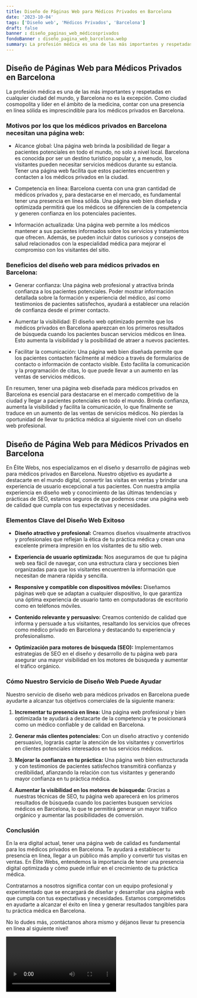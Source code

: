 ```yaml
---
title: Diseño de Páginas Web para Médicos Privados en Barcelona
date: '2023-10-04'
tags: ['Diseño web', 'Médicos Privados', 'Barcelona']
draft: false
banner : diseño_paginas_web_médicosprivados
fondoBanner : diseño_pagina_web_barcelona.webp
summary: La profesión médica es una de las más importantes y respetadas en cualquier ciudad del mundo, y Barcelona no es la excepción. Como ciudad cosmopolita y líder en el ámbito de la medicina, contar con una presencia en línea sólida es imprescindible para los médicos privados en Barcelona. 
---
```


## Diseño de Páginas Web para Médicos Privados en Barcelona

La profesión médica es una de las más importantes y respetadas en cualquier ciudad del mundo, y Barcelona no es la excepción. Como ciudad cosmopolita y líder en el ámbito de la medicina, contar con una presencia en línea sólida es imprescindible para los médicos privados en Barcelona. 

### Motivos por los que los médicos privados en Barcelona necesitan una página web:

- Alcance global: Una página web brinda la posibilidad de llegar a pacientes potenciales en todo el mundo, no solo a nivel local. Barcelona es conocida por ser un destino turístico popular y, a menudo, los visitantes pueden necesitar servicios médicos durante su estancia. Tener una página web facilita que estos pacientes encuentren y contacten a los médicos privados en la ciudad.

- Competencia en línea: Barcelona cuenta con una gran cantidad de médicos privados y, para destacarse en el mercado, es fundamental tener una presencia en línea sólida. Una página web bien diseñada y optimizada permitirá que los médicos se diferencien de la competencia y generen confianza en los potenciales pacientes.

- Información actualizada: Una página web permite a los médicos mantener a sus pacientes informados sobre los servicios y tratamientos que ofrecen. Además, se pueden incluir datos curiosos y consejos de salud relacionados con la especialidad médica para mejorar el compromiso con los visitantes del sitio.

### Beneficios del diseño web para médicos privados en Barcelona:

- Generar confianza: Una página web profesional y atractiva brinda confianza a los pacientes potenciales. Poder mostrar información detallada sobre la formación y experiencia del médico, así como testimonios de pacientes satisfechos, ayudará a establecer una relación de confianza desde el primer contacto.

- Aumentar la visibilidad: El diseño web optimizado permite que los médicos privados en Barcelona aparezcan en los primeros resultados de búsqueda cuando los pacientes buscan servicios médicos en línea. Esto aumenta la visibilidad y la posibilidad de atraer a nuevos pacientes.

- Facilitar la comunicación: Una página web bien diseñada permite que los pacientes contacten fácilmente al médico a través de formularios de contacto o información de contacto visible. Esto facilita la comunicación y la programación de citas, lo que puede llevar a un aumento en las ventas de servicios médicos.

En resumen, tener una página web diseñada para médicos privados en Barcelona es esencial para destacarse en el mercado competitivo de la ciudad y llegar a pacientes potenciales en todo el mundo. Brinda confianza, aumenta la visibilidad y facilita la comunicación, lo que finalmente se traduce en un aumento de las ventas de servicios médicos. No pierdas la oportunidad de llevar tu práctica médica al siguiente nivel con un diseño web profesional.

<GifSeo />

<Cta />

## Diseño de Página Web para Médicos Privados en Barcelona

En Élite Webs, nos especializamos en el diseño y desarrollo de páginas web para médicos privados en Barcelona. Nuestro objetivo es ayudarte a destacarte en el mundo digital, convertir las visitas en ventas y brindar una experiencia de usuario excepcional a tus pacientes. Con nuestra amplia experiencia en diseño web y conocimiento de las últimas tendencias y prácticas de SEO, estamos seguros de que podemos crear una página web de calidad que cumpla con tus expectativas y necesidades.

### Elementos Clave del Diseño Web Exitoso

- **Diseño atractivo y profesional:** Creamos diseños visualmente atractivos y profesionales que reflejan la ética de tu práctica médica y crean una excelente primera impresión en los visitantes de tu sitio web.

- **Experiencia de usuario optimizada:** Nos aseguramos de que tu página web sea fácil de navegar, con una estructura clara y secciones bien organizadas para que los visitantes encuentren la información que necesitan de manera rápida y sencilla.

- **Responsive y compatible con dispositivos móviles:** Diseñamos páginas web que se adaptan a cualquier dispositivo, lo que garantiza una óptima experiencia de usuario tanto en computadoras de escritorio como en teléfonos móviles.

- **Contenido relevante y persuasivo:** Creamos contenido de calidad que informa y persuade a tus visitantes, resaltando los servicios que ofreces como médico privado en Barcelona y destacando tu experiencia y profesionalismo.

- **Optimización para motores de búsqueda (SEO):** Implementamos estrategias de SEO en el diseño y desarrollo de tu página web para asegurar una mayor visibilidad en los motores de búsqueda y aumentar el tráfico orgánico.

### Cómo Nuestro Servicio de Diseño Web Puede Ayudar

Nuestro servicio de diseño web para médicos privados en Barcelona puede ayudarte a alcanzar tus objetivos comerciales de la siguiente manera:

1. **Incrementar tu presencia en línea:** Una página web profesional y bien optimizada te ayudará a destacarte de la competencia y te posicionará como un médico confiable y de calidad en Barcelona.

2. **Generar más clientes potenciales:** Con un diseño atractivo y contenido persuasivo, lograrás captar la atención de los visitantes y convertirlos en clientes potenciales interesados en tus servicios médicos.

3. **Mejorar la confianza en tu práctica:** Una página web bien estructurada y con testimonios de pacientes satisfechos transmitirá confianza y credibilidad, afianzando la relación con tus visitantes y generando mayor confianza en tu práctica médica.

4. **Aumentar la visibilidad en los motores de búsqueda:** Gracias a nuestras técnicas de SEO, tu página web aparecerá en los primeros resultados de búsqueda cuando los pacientes busquen servicios médicos en Barcelona, lo que te permitirá generar un mayor tráfico orgánico y aumentar las posibilidades de conversión.

### Conclusión

En la era digital actual, tener una página web de calidad es fundamental para los médicos privados en Barcelona. Te ayudará a establecer tu presencia en línea, llegar a un público más amplio y convertir tus visitas en ventas. En Élite Webs, entendemos la importancia de tener una presencia digital optimizada y cómo puede influir en el crecimiento de tu práctica médica.

Contratarnos a nosotros significa contar con un equipo profesional y experimentado que se encargará de diseñar y desarrollar una página web que cumpla con tus expectativas y necesidades. Estamos comprometidos en ayudarte a alcanzar el éxito en línea y generar resultados tangibles para tu práctica médica en Barcelona.

No lo dudes más, ¡contáctanos ahora mismo y déjanos llevar tu presencia en línea al siguiente nivel!

<Video />

<CtaBot job='Médicos Privados' city='Barcelona'/>

<Gmaps query='Barcelona+españa+maps' />